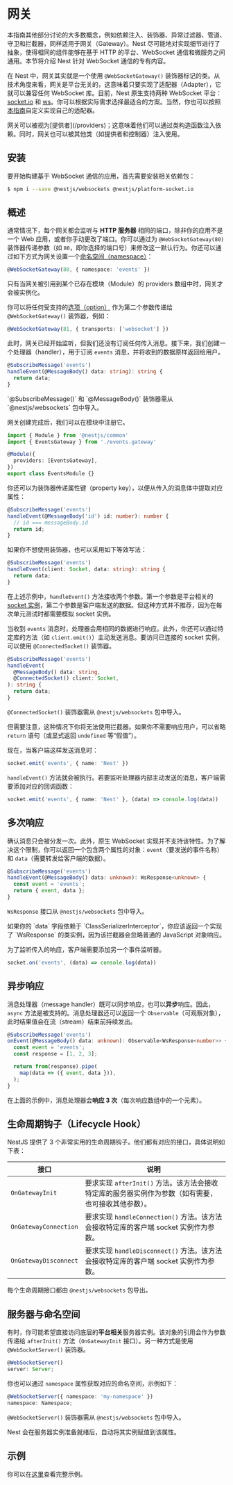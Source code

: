
# 网关

本指南其他部分讨论的大多数概念，例如依赖注入、装饰器、异常过滤器、管道、守卫和拦截器，同样适用于网关（Gateway）。Nest 尽可能地对实现细节进行了抽象，使得相同的组件能够在基于 HTTP 的平台、WebSocket 通信和微服务之间通用。本节将介绍 Nest 针对 WebSocket 通信的专有内容。

在 Nest 中，网关其实就是一个使用 `@WebSocketGateway()` 装饰器标记的类。从技术角度来看，网关是平台无关的，这意味着只要实现了适配器（Adapter），它就可以兼容任何 WebSocket 库。目前，Nest 原生支持两种 WebSocket 平台：[socket.io](https://github.com/socketio/socket.io) 和 [ws](https://github.com/websockets/ws)。你可以根据实际需求选择最适合的方案。当然，你也可以按照[本指南](/websockets/adapter)自定义实现自己的适配器。

<DocImage src={gatewaysImage} alt="Gateways" />

<CalloutInfo>
  网关可以被视为[提供者](/providers)；这意味着他们可以通过类构造函数注入依赖。同时，网关也可以被其他类（如提供者和控制器）注入使用。
</CalloutInfo>

## 安装

要开始构建基于 WebSocket 通信的应用，首先需要安装相关依赖包：

```bash
$ npm i --save @nestjs/websockets @nestjs/platform-socket.io
```

## 概述

通常情况下，每个网关都会监听与 **HTTP 服务器** 相同的端口，除非你的应用不是一个 Web 应用，或者你手动更改了端口。你可以通过为 `@WebSocketGateway(80)` 装饰器传递参数（如 `80`，即你选择的端口号）来修改这一默认行为。你还可以通过如下方式为网关设置一个[命名空间（namespace）](https://socket.io/docs/v4/namespaces/)：

```ts
@WebSocketGateway(80, { namespace: 'events' })
```

<CalloutInfo type="warning">
  只有当网关被引用到某个已存在模块（Module）的 providers 数组中时，网关才会被实例化。
</CalloutInfo>

你可以将任何受支持的[选项（option）](https://socket.io/docs/v4/server-options/) 作为第二个参数传递给 `@WebSocketGateway()` 装饰器，例如：

```ts
@WebSocketGateway(81, { transports: ['websocket'] })
```

此时，网关已经开始监听，但我们还没有订阅任何传入消息。接下来，我们创建一个处理器（handler），用于订阅 `events` 消息，并将收到的数据原样返回给用户。

```ts filename='events.gateway.ts'
@SubscribeMessage('events')
handleEvent(@MessageBody() data: string): string {
  return data;
}
```

<CalloutInfo>
  `@SubscribeMessage()` 和 `@MessageBody()` 装饰器需从 `@nestjs/websockets` 包中导入。
</CalloutInfo>

网关创建完成后，我们可以在模块中注册它。

```ts filename='events.module.ts'
import { Module } from '@nestjs/common'
import { EventsGateway } from './events.gateway'

@Module({
  providers: [EventsGateway],
})
export class EventsModule {}
```

你还可以为装饰器传递属性键（property key），以便从传入的消息体中提取对应属性：

```ts filename='events.gateway.ts'
@SubscribeMessage('events')
handleEvent(@MessageBody('id') id: number): number {
  // id === messageBody.id
  return id;
}
```

如果你不想使用装饰器，也可以采用如下等效写法：

```ts filename='events.gateway.ts'
@SubscribeMessage('events')
handleEvent(client: Socket, data: string): string {
  return data;
}
```

在上述示例中，`handleEvent()` 方法接收两个参数。第一个参数是平台相关的 [socket 实例](https://socket.io/docs/v4/server-api/#socket)，第二个参数是客户端发送的数据。但这种方式并不推荐，因为在每次单元测试时都需要模拟 socket 实例。

当收到 `events` 消息时，处理器会用相同的数据进行响应。此外，你还可以通过特定库的方法（如 `client.emit()`）主动发送消息。要访问已连接的 socket 实例，可以使用 `@ConnectedSocket()` 装饰器。

```ts filename='events.gateway.ts'
@SubscribeMessage('events')
handleEvent(
  @MessageBody() data: string,
  @ConnectedSocket() client: Socket,
): string {
  return data;
}
```

<CalloutInfo>

`@ConnectedSocket()` 装饰器需从 `@nestjs/websockets` 包中导入。

</CalloutInfo>

但需要注意，这种情况下你将无法使用拦截器。如果你不需要响应用户，可以省略 `return` 语句（或显式返回 `undefined` 等“假值”）。

现在，当客户端这样发送消息时：

```ts
socket.emit('events', { name: 'Nest' })
```

`handleEvent()` 方法就会被执行。若要监听处理器内部主动发送的消息，客户端需要添加对应的回调函数：

```ts
socket.emit('events', { name: 'Nest' }, (data) => console.log(data))
```

## 多次响应

确认消息只会被分发一次。此外，原生 WebSocket 实现并不支持该特性。为了解决这个限制，你可以返回一个包含两个属性的对象：`event`（要发送的事件名称）和 `data`（需要转发给客户端的数据）。

```ts filename='events.gateway.ts'
@SubscribeMessage('events')
handleEvent(@MessageBody() data: unknown): WsResponse<unknown> {
  const event = 'events';
  return { event, data };
}
```

<CalloutInfo>

`WsResponse` 接口从 `@nestjs/websockets` 包中导入。

</CalloutInfo>

<CalloutInfo type="warning">
  如果你的 `data` 字段依赖于 `ClassSerializerInterceptor`，你应该返回一个实现了 `WsResponse`
  的类实例，因为该拦截器会忽略普通的 JavaScript 对象响应。
</CalloutInfo>

为了监听传入的响应，客户端需要添加另一个事件监听器。

```ts
socket.on('events', (data) => console.log(data))
```

## 异步响应

消息处理器（message handler）既可以同步响应，也可以**异步**响应。因此，`async` 方法是被支持的。消息处理器还可以返回一个 `Observable`（可观察对象），此时结果值会在流（stream）结束前持续发出。

```ts filename='events.gateway.ts'
@SubscribeMessage('events')
onEvent(@MessageBody() data: unknown): Observable<WsResponse<number>> {
  const event = 'events';
  const response = [1, 2, 3];

  return from(response).pipe(
    map(data => ({ event, data })),
  );
}
```

在上面的示例中，消息处理器会**响应 3 次**（每次响应数组中的一个元素）。

## 生命周期钩子（Lifecycle Hook）

NestJS 提供了 3 个非常实用的生命周期钩子。他们都有对应的接口，具体说明如下表：

| 接口                  | 说明                                                                                                |
| --------------------- | --------------------------------------------------------------------------------------------------- |
| `OnGatewayInit`       | 要求实现 `afterInit()` 方法。该方法会接收特定库的服务器实例作为参数（如有需要，也可接收其他参数）。 |
| `OnGatewayConnection` | 要求实现 `handleConnection()` 方法。该方法会接收特定库的客户端 socket 实例作为参数。                |
| `OnGatewayDisconnect` | 要求实现 `handleDisconnect()` 方法。该方法会接收特定库的客户端 socket 实例作为参数。                |

<CalloutInfo>

每个生命周期接口都由 `@nestjs/websockets` 包导出。

</CalloutInfo>

## 服务器与命名空间

有时，你可能希望直接访问底层的**平台相关**服务器实例。该对象的引用会作为参数传递给 `afterInit()` 方法（`OnGatewayInit` 接口）。另一种方式是使用 `@WebSocketServer()` 装饰器。

```ts
@WebSocketServer()
server: Server;
```

你也可以通过 `namespace` 属性获取对应的命名空间，示例如下：

```ts
@WebSocketServer({ namespace: 'my-namespace' })
namespace: Namespace;
```

<CalloutInfo>

`@WebSocketServer()` 装饰器需从 `@nestjs/websockets` 包中导入。

</CalloutInfo>

Nest 会在服务器实例准备就绪后，自动将其实例赋值到该属性。

## 示例

你可以在[这里](https://github.com/nestjs/nest/tree/master/sample/02-gateways)查看完整示例。
